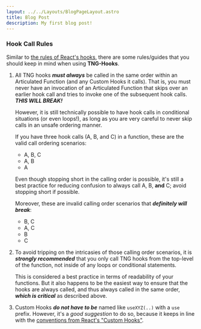 ```yaml
---
layout: ../../Layouts/BlogPageLayout.astro
title: Blog Post
description: My first blog post!
---
```



### Hook Call Rules

Similar to [the rules of React's hooks](https://reactjs.org/docs/hooks-rules.html#only-call-hooks-at-the-top-level), there are some rules/guides that you should keep in mind when using **TNG-Hooks**.

1. All TNG hooks ***must always*** be called in the same order within an Articulated Function (and any Custom Hooks it calls). That is, you must never have an invocation of an Articulated Function that skips over an earlier hook call and tries to invoke one of the subsequent hook calls. ***THIS WILL BREAK!***

    However, it is still technically possible to have hook calls in conditional situations (or even loops!), as long as you are very careful to never skip calls in an unsafe ordering manner.

    If you have three hook calls (A, B, and C) in a function, these are the valid call ordering scenarios:

    - A, B, C
    - A, B
    - A

    Even though stopping short in the calling order is possible, it's still a best practice for reducing confusion to always call A, B, **and** C; avoid stopping short if possible.

    Moreover, these are invalid calling order scenarios that ***definitely will break***:

    - B, C
    - A, C
    - B
    - C

2. To avoid tripping on the intricasies of those calling order scenarios, it is ***strongly recommended*** that you only call TNG hooks from the top-level of the function, not inside of any loops or conditional statements.

    This is considered a best practice in terms of readability of your functions. But it also happens to be the easiest way to ensure that the hooks are always called, and thus always called in the same order, ***which is critical*** as described above.

3. Custom Hooks ***do not have to be*** named like `useXYZ(..)` with a `use` prefix. However, it's a *good suggestion* to do so, because it keeps in line with the [conventions from React's "Custom Hooks"](https://reactjs.org/docs/hooks-custom.html#using-a-custom-hook).